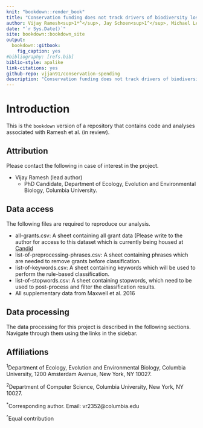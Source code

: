 ```yaml
--- 
knit: "bookdown::render_book"
title: "Conservation funding does not track drivers of biodiversity loss"
author: Vijay Ramesh<sup>1*^</sup>, Jay Schoen<sup>1^</sup>, Michael Levin<sup>1</sup>, Pratik Dubal<sup>2</sup>, Sebastian Heilpern<sup>1</sup>, Pooja Choksi<sup>1</sup>, Jared Meek<sup>1</sup>, Rochelle Thomas<sup>1</sup>, Don J Melnick<sup>1</sup>, Sara Kross<sup>1</sup>"
date: "`r Sys.Date()`"
site: bookdown::bookdown_site
output: 
  bookdown::gitbook:
    fig_caption: yes
#bibliography: [refs.bib]
biblio-style: apalike
link-citations: yes
github-repo: vjjan91/conservation-spending
description: "Conservation funding does not track drivers of biodiversity loss"
---
```


# Introduction  

This is the `bookdown` version of a repository that contains code and analyses associated with Ramesh et al. (in review). 

## Attribution

Please contact the following in case of interest in the project.

- Vijay Ramesh (lead author)
    - PhD Candidate, Department of Ecology, Evolution and Environmental Biology, Columbia University.

## Data access

The following files are required to reproduce our analysis.

- all-grants.csv: A sheet containing all grant data (Please write to the author for access to this dataset which is currently being housed at [Candid](https://candid.org/)
- list-of-preprocessing-phrases.csv: A sheet containing phrases which are needed to remove grants before classification.
- list-of-keywords.csv: A sheet containing keywords which will be used to perform the rule-based classification.
- list-of-stopwords.csv: A sheet containing stopwords, which need to be used to post-process and filter the classification results.
- All supplementary data from Maxwell et al. 2016

## Data processing

The data processing for this project is described in the following sections. Navigate through them using the links in the sidebar.

## Affiliations

<sup>1</sup>Department of Ecology, Evolution and Environmental Biology, Columbia University, 1200 Amsterdam Avenue, New York, NY 10027.

<sup>2</sup>Department of Computer Science, Columbia University, New York, NY 10027.

<sup>*</sup>Corresponding author. Email: vr2352@columbia.edu 

<sup>^</sup>Equal contribution

